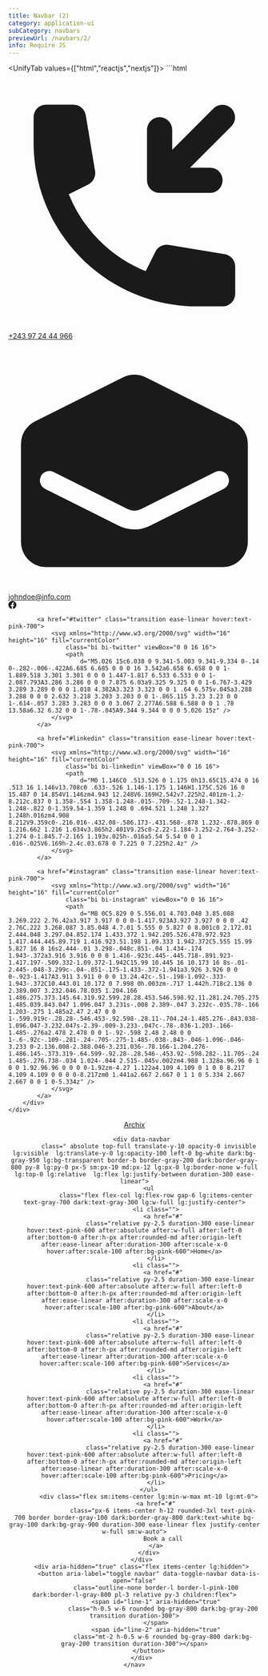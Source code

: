 ```yaml
---
title: Navbar (2)
category: application-ui
subCategory: navbars
previewUrl: /navbars/2/
info: Require JS
---
```


<UnifyTab values={["html","reactjs","nextjs"]}>
    <TabPanel value="html">
    ```html
<!-- 
    button[data-toggle-navbar][data-is-open="true"] #line-1 {
        transform: rotate(45deg) translateY(0.375rem);
    }

    button[data-toggle-navbar][data-is-open="true"] #line-2 {
        transform: rotate(-45deg) translateY(-0.375rem);
    }

-->

<div data-nav-overlay aria-hidden="true" class="fixed bg-gray-800/40 inset-0 z-30 hidden lg:hidden"></div>
<div class="mx-auto lg:max-w-7xl w-full px-5 sm:px-10 md:px-12 lg:px-5">
    <div class="w-full flex justify-between h-14 items-center">
        <div class="h-full flex items-center gap-x-4 text-gray-700 dark:text-gray-300">
            <a href="tel:" class="flex gap-1 text-sm">
                <svg xmlns="http://www.w3.org/2000/svg" class="h-5 w-5" viewBox="0 0 20 20" fill="currentColor">
                    <path
                        d="M14.414 7l3.293-3.293a1 1 0 00-1.414-1.414L13 5.586V4a1 1 0 10-2 0v4.003a.996.996 0 00.617.921A.997.997 0 0012 9h4a1 1 0 100-2h-1.586z" />
                    <path
                        d="M2 3a1 1 0 011-1h2.153a1 1 0 01.986.836l.74 4.435a1 1 0 01-.54 1.06l-1.548.773a11.037 11.037 0 006.105 6.105l.774-1.548a1 1 0 011.059-.54l4.435.74a1 1 0 01.836.986V17a1 1 0 01-1 1h-2C7.82 18 2 12.18 2 5V3z" />
                </svg>
                <span class="hidden sm:flex">+243 97 24 44 966</span>
            </a>
            <a href="mailto:" class="flex gap-1 items-center">
                <span>
                    <svg xmlns="http://www.w3.org/2000/svg" viewBox="0 0 20 20" fill="currentColor" class="w-5 h-5">
                        <path fill-rule="evenodd" d="M2.106 6.447A2 2 0 001 8.237V16a2 2 0 002 2h14a2 2 0 002-2V8.236a2 2 0 00-1.106-1.789l-7-3.5a2 2 0 00-1.788 0l-7 3.5zm1.48 4.007a.75.75 0 00-.671 1.342l5.855 2.928a2.75 2.75 0 002.46 0l5.852-2.926a.75.75 0 10-.67-1.342l-5.853 2.926a1.25 1.25 0 01-1.118 0l-5.856-2.928z" clip-rule="evenodd" />
                    </svg>                                                    
                </span>
                <span class="hidden sm:flex">johndoe@info.com</span>
            </a>
        </div>
        <div class="flex items-center gap-x-2.5 -mx-2 text-gray-700 dark:text-gray-300 children:p-2 children:border children:border-x-gray-200 dark:children:border-gray-800 children:bg-gray-100 dark:children:bg-gray-900 children:rounded-md">
            <a href="#facebook" class="transition ease-linear hover:text-pink-700">
                <svg xmlns="http://www.w3.org/2000/svg" width="16" height="16" fill="currentColor"
                    class="bi bi-facebook" viewBox="0 0 16 16">
                    <path
                        d="M16 8.049c0-4.446-3.582-8.05-8-8.05C3.58 0-.002 3.603-.002 8.05c0 4.017 2.926 7.347 6.75 7.951v-5.625h-2.03V8.05H6.75V6.275c0-2.017 1.195-3.131 3.022-3.131.876 0 1.791.157 1.791.157v1.98h-1.009c-.993 0-1.303.621-1.303 1.258v1.51h2.218l-.354 2.326H9.25V16c3.824-.604 6.75-3.934 6.75-7.951z" />
                </svg>
            </a>

            <a href="#twitter" class="transition ease-linear hover:text-pink-700">
                <svg xmlns="http://www.w3.org/2000/svg" width="16" height="16" fill="currentColor"
                    class="bi bi-twitter" viewBox="0 0 16 16">
                    <path
                        d="M5.026 15c6.038 0 9.341-5.003 9.341-9.334 0-.14 0-.282-.006-.422A6.685 6.685 0 0 0 16 3.542a6.658 6.658 0 0 1-1.889.518 3.301 3.301 0 0 0 1.447-1.817 6.533 6.533 0 0 1-2.087.793A3.286 3.286 0 0 0 7.875 6.03a9.325 9.325 0 0 1-6.767-3.429 3.289 3.289 0 0 0 1.018 4.382A3.323 3.323 0 0 1 .64 6.575v.045a3.288 3.288 0 0 0 2.632 3.218 3.203 3.203 0 0 1-.865.115 3.23 3.23 0 0 1-.614-.057 3.283 3.283 0 0 0 3.067 2.277A6.588 6.588 0 0 1 .78 13.58a6.32 6.32 0 0 1-.78-.045A9.344 9.344 0 0 0 5.026 15z" />
                </svg>
            </a>

            <a href="#linkedin" class="transition ease-linear hover:text-pink-700">
                <svg xmlns="http://www.w3.org/2000/svg" width="16" height="16" fill="currentColor"
                    class="bi bi-linkedin" viewBox="0 0 16 16">
                    <path
                        d="M0 1.146C0 .513.526 0 1.175 0h13.65C15.474 0 16 .513 16 1.146v13.708c0 .633-.526 1.146-1.175 1.146H1.175C.526 16 0 15.487 0 14.854V1.146zm4.943 12.248V6.169H2.542v7.225h2.401zm-1.2-8.212c.837 0 1.358-.554 1.358-1.248-.015-.709-.52-1.248-1.342-1.248-.822 0-1.359.54-1.359 1.248 0 .694.521 1.248 1.327 1.248h.016zm4.908 8.212V9.359c0-.216.016-.432.08-.586.173-.431.568-.878 1.232-.878.869 0 1.216.662 1.216 1.634v3.865h2.401V9.25c0-2.22-1.184-3.252-2.764-3.252-1.274 0-1.845.7-2.165 1.193v.025h-.016a5.54 5.54 0 0 1 .016-.025V6.169h-2.4c.03.678 0 7.225 0 7.225h2.4z" />
                </svg>
            </a>

            <a href="#instagram" class="transition ease-linear hover:text-pink-700">
                <svg xmlns="http://www.w3.org/2000/svg" width="16" height="16" fill="currentColor"
                    class="bi bi-instagram" viewBox="0 0 16 16">
                    <path
                        d="M8 0C5.829 0 5.556.01 4.703.048 3.85.088 3.269.222 2.76.42a3.917 3.917 0 0 0-1.417.923A3.927 3.927 0 0 0 .42 2.76C.222 3.268.087 3.85.048 4.7.01 5.555 0 5.827 0 8.001c0 2.172.01 2.444.048 3.297.04.852.174 1.433.372 1.942.205.526.478.972.923 1.417.444.445.89.719 1.416.923.51.198 1.09.333 1.942.372C5.555 15.99 5.827 16 8 16s2.444-.01 3.298-.048c.851-.04 1.434-.174 1.943-.372a3.916 3.916 0 0 0 1.416-.923c.445-.445.718-.891.923-1.417.197-.509.332-1.09.372-1.942C15.99 10.445 16 10.173 16 8s-.01-2.445-.048-3.299c-.04-.851-.175-1.433-.372-1.941a3.926 3.926 0 0 0-.923-1.417A3.911 3.911 0 0 0 13.24.42c-.51-.198-1.092-.333-1.943-.372C10.443.01 10.172 0 7.998 0h.003zm-.717 1.442h.718c2.136 0 2.389.007 3.232.046.78.035 1.204.166 1.486.275.373.145.64.319.92.599.28.28.453.546.598.92.11.281.24.705.275 1.485.039.843.047 1.096.047 3.231s-.008 2.389-.047 3.232c-.035.78-.166 1.203-.275 1.485a2.47 2.47 0 0 1-.599.919c-.28.28-.546.453-.92.598-.28.11-.704.24-1.485.276-.843.038-1.096.047-3.232.047s-2.39-.009-3.233-.047c-.78-.036-1.203-.166-1.485-.276a2.478 2.478 0 0 1-.92-.598 2.48 2.48 0 0 1-.6-.92c-.109-.281-.24-.705-.275-1.485-.038-.843-.046-1.096-.046-3.233 0-2.136.008-2.388.046-3.231.036-.78.166-1.204.276-1.486.145-.373.319-.64.599-.92.28-.28.546-.453.92-.598.282-.11.705-.24 1.485-.276.738-.034 1.024-.044 2.515-.045v.002zm4.988 1.328a.96.96 0 1 0 0 1.92.96.96 0 0 0 0-1.92zm-4.27 1.122a4.109 4.109 0 1 0 0 8.217 4.109 4.109 0 0 0 0-8.217zm0 1.441a2.667 2.667 0 1 1 0 5.334 2.667 2.667 0 0 1 0-5.334z" />
                </svg>
            </a>
        </div>
    </div>
</div>

<header
    class="sticky left-0 top-0 w-full flex items-center h-20 border-b border-b-gray-100 dark:border-b-gray-900 z-40 bg-white dark:bg-gray-950 bg-opacity-80 backdrop-filter backdrop-blur-xl">
    <nav
        class="relative mx-auto lg:max-w-7xl w-full px-5 sm:px-10 md:px-12 lg:px-5 flex gap-x-5 justify-between items-center">
        <div class="flex items-center min-w-max">
            <a href="#" class="text-xl font-semibold flex items-center gap-x-2">
                <span class="flex">
                    <span class="w-3 h-6 rounded-l-full flex bg-red-500"></span>
                    <span class="w-3 h-6 rounded-r-full flex bg-pink-700 mt-2"></span>
                </span>
                <span class="text-lg text-gray-700 dark:text-gray-300">Archix</span>
            </a>
        </div>

        <div data-navbar
            class=" absolute top-full translate-y-10 opacity-0 invisible lg:visible  lg:translate-y-0 lg:opacity-100 left-0 bg-white dark:bg-gray-950 lg:bg-transparent border-b border-gray-200 dark:border-gray-800 py-8 lg:py-0 px-5 sm:px-10 md:px-12 lg:px-0 lg:border-none w-full lg:top-0 lg:relative  lg:flex lg:justify-between duration-300 ease-linear">
            <ul
                class="flex flex-col lg:flex-row gap-6 lg:items-center text-gray-700 dark:text-gray-300 lg:w-full lg:justify-center">
                <li class="">
                    <a href="#"
                        class="relative py-2.5 duration-300 ease-linear hover:text-pink-600 after:absolute after:w-full after:left-0 after:bottom-0 after:h-px after:rounded-md after:origin-left after:ease-linear after:duration-300 after:scale-x-0 hover:after:scale-100 after:bg-pink-600">Home</a>
                </li>
                <li class="">
                    <a href="#"
                        class="relative py-2.5 duration-300 ease-linear hover:text-pink-600 after:absolute after:w-full after:left-0 after:bottom-0 after:h-px after:rounded-md after:origin-left after:ease-linear after:duration-300 after:scale-x-0 hover:after:scale-100 after:bg-pink-600">About</a>
                </li>
                <li class="">
                    <a href="#"
                        class="relative py-2.5 duration-300 ease-linear hover:text-pink-600 after:absolute after:w-full after:left-0 after:bottom-0 after:h-px after:rounded-md after:origin-left after:ease-linear after:duration-300 after:scale-x-0 hover:after:scale-100 after:bg-pink-600">Services</a>
                </li>
                <li class="">
                    <a href="#"
                        class="relative py-2.5 duration-300 ease-linear hover:text-pink-600 after:absolute after:w-full after:left-0 after:bottom-0 after:h-px after:rounded-md after:origin-left after:ease-linear after:duration-300 after:scale-x-0 hover:after:scale-100 after:bg-pink-600">Work</a>
                </li>
                <li class="">
                    <a href="#"
                        class="relative py-2.5 duration-300 ease-linear hover:text-pink-600 after:absolute after:w-full after:left-0 after:bottom-0 after:h-px after:rounded-md after:origin-left after:ease-linear after:duration-300 after:scale-x-0 hover:after:scale-100 after:bg-pink-600">Pricing</a>
                </li>
            </ul>
            <div class="flex sm:items-center lg:min-w-max mt-10 lg:mt-0">
                <a href="#"
                    class="px-6 items-center h-12 rounded-3xl text-pink-700 border border-gray-100 dark:border-gray-800 dark:text-white bg-gray-100 dark:bg-gray-900 duration-300 ease-linear flex justify-center w-full sm:w-auto">
                    Book a call
                </a>
            </div>
        </div>
        <div aria-hidden="true" class="flex items-center lg:hidden">
            <button aria-label="toggle navbar" data-toggle-navbar data-is-open="false"
                class="outline-none border-l border-l-pink-100 dark:border-l-gray-800 pl-3 relative py-3 children:flex">
                <span id="line-1" aria-hidden="true"
                    class="h-0.5 w-6 rounded bg-gray-800 dark:bg-gray-200 transition duration-300">
                </span>
                <span id="line-2" aria-hidden="true"
                    class="mt-2 h-0.5 w-6 rounded bg-gray-800 dark:bg-gray-200 transition duration-300"></span>
            </button>
        </div>
    </nav>
</header>
<!-- <script>
const btnHumb = document.querySelector("[data-toggle-navbar]")
const navbar = document.querySelector("[data-navbar]")
const overlay = document.querySelector("[data-nav-overlay]")
if (btnHumb && navbar) {
    const toggleBtnAttr = () => {
        const isOpen = btnHumb.getAttribute("data-is-open")
        btnHumb.setAttribute("data-is-open", isOpen === "true" ? "false" : "true")
        if (isOpen === "false") {
            document.body.classList.toggle("overflow-y-auto")
            overlay.classList.toggle("hidden")
        } else {
            document.body.classList.add("overflow-y-auto")
            overlay.classList.add("hidden")
        }
    }
    btnHumb.addEventListener("click", () => {
        navbar.classList.toggle("invisible")
        navbar.classList.toggle("opacity-0")
        navbar.classList.toggle("translate-y-10")
        toggleBtnAttr()
    })

    overlay.addEventListener("click", () => {
        navbar.classList.add("invisible")
        navbar.classList.add("opacity-0")
        navbar.classList.add("translate-y-10")
        toggleBtnAttr()
    })
}
</script> -->
    ```
    </TabPanel>
    <TabPanel value="reactjs">
    ```jsx
import { useState } from 'react'

const Navbar = () => {
    const [navIsOpened, setNavIsOpened] = useState(false)
    const closeNavbar = () => {
        setNavIsOpened(false)
    }

    const toggleNavbar = () => {
        setNavIsOpened(navIsOpened => !navIsOpened)
    }
    return (
        <>
            <div aria-hidden={true} onClick={() => {
                closeNavbar()
            }} className={
                `fixed bg-gray-800/40 inset-0 z-30 ${navIsOpened ? "lg:hidden" : "hidden lg:hidden"}`
            } />
            <div className="mx-auto lg:max-w-7xl w-full px-5 sm:px-10 md:px-12 lg:px-5">
                <div className="w-full flex justify-between h-14 items-center">
                    <div className="h-full flex items-center gap-x-4 text-gray-700 dark:text-gray-300">
                        <a href="tel:" className="flex gap-1 text-sm">
                            <svg xmlns="http://www.w3.org/2000/svg" className="h-5 w-5" viewBox="0 0 20 20" fill="currentColor">
                                <path d="M14.414 7l3.293-3.293a1 1 0 00-1.414-1.414L13 5.586V4a1 1 0 10-2 0v4.003a.996.996 0 00.617.921A.997.997 0 0012 9h4a1 1 0 100-2h-1.586z" />
                                <path d="M2 3a1 1 0 011-1h2.153a1 1 0 01.986.836l.74 4.435a1 1 0 01-.54 1.06l-1.548.773a11.037 11.037 0 006.105 6.105l.774-1.548a1 1 0 011.059-.54l4.435.74a1 1 0 01.836.986V17a1 1 0 01-1 1h-2C7.82 18 2 12.18 2 5V3z" />
                            </svg>
                            <span className="hidden sm:flex">+243 97 24 44 966</span>
                        </a>
                        <a href="mailto:" className="flex gap-1 items-center">
                            <span>
                                <svg xmlns="http://www.w3.org/2000/svg" viewBox="0 0 20 20" fill="currentColor" className="w-5 h-5">
                                    <path fillRule="evenodd" d="M2.106 6.447A2 2 0 001 8.237V16a2 2 0 002 2h14a2 2 0 002-2V8.236a2 2 0 00-1.106-1.789l-7-3.5a2 2 0 00-1.788 0l-7 3.5zm1.48 4.007a.75.75 0 00-.671 1.342l5.855 2.928a2.75 2.75 0 002.46 0l5.852-2.926a.75.75 0 10-.67-1.342l-5.853 2.926a1.25 1.25 0 01-1.118 0l-5.856-2.928z" clipRule="evenodd" />
                                </svg>
                            </span>
                            <span className="hidden sm:flex">johndoe@info.com</span>
                        </a>
                    </div>
                    <div className="flex items-center gap-x-2.5 -mx-2 text-gray-700 dark:text-gray-300 children:p-2 children:border children:border-x-gray-200 dark:children:border-gray-800 children:bg-gray-100 dark:children:bg-gray-900 children:rounded-md">
                        <a href="#facebook" className="transition ease-linear hover:text-pink-700">
                            <svg xmlns="http://www.w3.org/2000/svg" width={16} height={16} fill="currentColor" className="bi bi-facebook" viewBox="0 0 16 16">
                                <path d="M16 8.049c0-4.446-3.582-8.05-8-8.05C3.58 0-.002 3.603-.002 8.05c0 4.017 2.926 7.347 6.75 7.951v-5.625h-2.03V8.05H6.75V6.275c0-2.017 1.195-3.131 3.022-3.131.876 0 1.791.157 1.791.157v1.98h-1.009c-.993 0-1.303.621-1.303 1.258v1.51h2.218l-.354 2.326H9.25V16c3.824-.604 6.75-3.934 6.75-7.951z" />
                            </svg>
                        </a>
                        <a href="#twitter" className="transition ease-linear hover:text-pink-700">
                            <svg xmlns="http://www.w3.org/2000/svg" width={16} height={16} fill="currentColor" className="bi bi-twitter" viewBox="0 0 16 16">
                                <path d="M5.026 15c6.038 0 9.341-5.003 9.341-9.334 0-.14 0-.282-.006-.422A6.685 6.685 0 0 0 16 3.542a6.658 6.658 0 0 1-1.889.518 3.301 3.301 0 0 0 1.447-1.817 6.533 6.533 0 0 1-2.087.793A3.286 3.286 0 0 0 7.875 6.03a9.325 9.325 0 0 1-6.767-3.429 3.289 3.289 0 0 0 1.018 4.382A3.323 3.323 0 0 1 .64 6.575v.045a3.288 3.288 0 0 0 2.632 3.218 3.203 3.203 0 0 1-.865.115 3.23 3.23 0 0 1-.614-.057 3.283 3.283 0 0 0 3.067 2.277A6.588 6.588 0 0 1 .78 13.58a6.32 6.32 0 0 1-.78-.045A9.344 9.344 0 0 0 5.026 15z" />
                            </svg>
                        </a>
                        <a href="#linkedin" className="transition ease-linear hover:text-pink-700">
                            <svg xmlns="http://www.w3.org/2000/svg" width={16} height={16} fill="currentColor" className="bi bi-linkedin" viewBox="0 0 16 16">
                                <path d="M0 1.146C0 .513.526 0 1.175 0h13.65C15.474 0 16 .513 16 1.146v13.708c0 .633-.526 1.146-1.175 1.146H1.175C.526 16 0 15.487 0 14.854V1.146zm4.943 12.248V6.169H2.542v7.225h2.401zm-1.2-8.212c.837 0 1.358-.554 1.358-1.248-.015-.709-.52-1.248-1.342-1.248-.822 0-1.359.54-1.359 1.248 0 .694.521 1.248 1.327 1.248h.016zm4.908 8.212V9.359c0-.216.016-.432.08-.586.173-.431.568-.878 1.232-.878.869 0 1.216.662 1.216 1.634v3.865h2.401V9.25c0-2.22-1.184-3.252-2.764-3.252-1.274 0-1.845.7-2.165 1.193v.025h-.016a5.54 5.54 0 0 1 .016-.025V6.169h-2.4c.03.678 0 7.225 0 7.225h2.4z" />
                            </svg>
                        </a>
                        <a href="#instagram" className="transition ease-linear hover:text-pink-700">
                            <svg xmlns="http://www.w3.org/2000/svg" width={16} height={16} fill="currentColor" className="bi bi-instagram" viewBox="0 0 16 16">
                                <path d="M8 0C5.829 0 5.556.01 4.703.048 3.85.088 3.269.222 2.76.42a3.917 3.917 0 0 0-1.417.923A3.927 3.927 0 0 0 .42 2.76C.222 3.268.087 3.85.048 4.7.01 5.555 0 5.827 0 8.001c0 2.172.01 2.444.048 3.297.04.852.174 1.433.372 1.942.205.526.478.972.923 1.417.444.445.89.719 1.416.923.51.198 1.09.333 1.942.372C5.555 15.99 5.827 16 8 16s2.444-.01 3.298-.048c.851-.04 1.434-.174 1.943-.372a3.916 3.916 0 0 0 1.416-.923c.445-.445.718-.891.923-1.417.197-.509.332-1.09.372-1.942C15.99 10.445 16 10.173 16 8s-.01-2.445-.048-3.299c-.04-.851-.175-1.433-.372-1.941a3.926 3.926 0 0 0-.923-1.417A3.911 3.911 0 0 0 13.24.42c-.51-.198-1.092-.333-1.943-.372C10.443.01 10.172 0 7.998 0h.003zm-.717 1.442h.718c2.136 0 2.389.007 3.232.046.78.035 1.204.166 1.486.275.373.145.64.319.92.599.28.28.453.546.598.92.11.281.24.705.275 1.485.039.843.047 1.096.047 3.231s-.008 2.389-.047 3.232c-.035.78-.166 1.203-.275 1.485a2.47 2.47 0 0 1-.599.919c-.28.28-.546.453-.92.598-.28.11-.704.24-1.485.276-.843.038-1.096.047-3.232.047s-2.39-.009-3.233-.047c-.78-.036-1.203-.166-1.485-.276a2.478 2.478 0 0 1-.92-.598 2.48 2.48 0 0 1-.6-.92c-.109-.281-.24-.705-.275-1.485-.038-.843-.046-1.096-.046-3.233 0-2.136.008-2.388.046-3.231.036-.78.166-1.204.276-1.486.145-.373.319-.64.599-.92.28-.28.546-.453.92-.598.282-.11.705-.24 1.485-.276.738-.034 1.024-.044 2.515-.045v.002zm4.988 1.328a.96.96 0 1 0 0 1.92.96.96 0 0 0 0-1.92zm-4.27 1.122a4.109 4.109 0 1 0 0 8.217 4.109 4.109 0 0 0 0-8.217zm0 1.441a2.667 2.667 0 1 1 0 5.334 2.667 2.667 0 0 1 0-5.334z" />
                            </svg>
                        </a>
                    </div>
                </div>
            </div>
            <header className="sticky left-0 top-0 w-full flex items-center h-20 border-b border-b-gray-100 dark:border-b-gray-900 z-40 bg-white dark:bg-gray-950 bg-opacity-80 backdrop-filter backdrop-blur-xl">
                <nav className="relative mx-auto lg:max-w-7xl w-full px-5 sm:px-10 md:px-12 lg:px-5 flex gap-x-5 justify-between items-center">
                    <div className="flex items-center min-w-max">
                        <a href="#" className="text-xl font-semibold flex items-center gap-x-2">
                            <span className="flex">
                                <span className="w-3 h-6 rounded-l-full flex bg-red-500" />
                                <span className="w-3 h-6 rounded-r-full flex bg-pink-700 mt-2" />
                            </span>
                            <span className="text-lg text-gray-700 dark:text-gray-300">Archix</span>
                        </a>
                    </div>
                    <div className={`
              absolute top-full  left-0 bg-white dark:bg-gray-950 lg:bg-transparent border-b border-gray-200 dark:border-gray-800 py-8 lg:py-0 px-5 sm:px-10 md:px-12 lg:px-0 lg:border-none w-full lg:top-0 lg:relative  lg:flex lg:justify-between duration-300 ease-linear
              ${navIsOpened ? "translate-y-0 opacity-100 visible" : "translate-y-10 opacity-0 invisible lg:visible  lg:translate-y-0 lg:opacity-100"}
            `}>
                        <ul className="flex flex-col lg:flex-row gap-6 lg:items-center text-gray-700 dark:text-gray-300 lg:w-full lg:justify-center">
                            <li>
                                <a href="#" className="relative py-2.5 duration-300 ease-linear hover:text-pink-600 after:absolute after:w-full after:left-0 after:bottom-0 after:h-px after:rounded-md after:origin-left after:ease-linear after:duration-300 after:scale-x-0 hover:after:scale-100 after:bg-pink-600">Home</a>
                            </li>
                            <li>
                                <a href="#" className="relative py-2.5 duration-300 ease-linear hover:text-pink-600 after:absolute after:w-full after:left-0 after:bottom-0 after:h-px after:rounded-md after:origin-left after:ease-linear after:duration-300 after:scale-x-0 hover:after:scale-100 after:bg-pink-600">About</a>
                            </li>
                            <li>
                                <a href="#" className="relative py-2.5 duration-300 ease-linear hover:text-pink-600 after:absolute after:w-full after:left-0 after:bottom-0 after:h-px after:rounded-md after:origin-left after:ease-linear after:duration-300 after:scale-x-0 hover:after:scale-100 after:bg-pink-600">Services</a>
                            </li>
                            <li>
                                <a href="#" className="relative py-2.5 duration-300 ease-linear hover:text-pink-600 after:absolute after:w-full after:left-0 after:bottom-0 after:h-px after:rounded-md after:origin-left after:ease-linear after:duration-300 after:scale-x-0 hover:after:scale-100 after:bg-pink-600">Work</a>
                            </li>
                            <li>
                                <a href="#" className="relative py-2.5 duration-300 ease-linear hover:text-pink-600 after:absolute after:w-full after:left-0 after:bottom-0 after:h-px after:rounded-md after:origin-left after:ease-linear after:duration-300 after:scale-x-0 hover:after:scale-100 after:bg-pink-600">Pricing</a>
                            </li>
                        </ul>
                        <div className="flex sm:items-center lg:min-w-max mt-10 lg:mt-0">
                            <a href="#" className="px-6 items-center h-12 rounded-3xl text-pink-700 border border-gray-100 dark:border-gray-800 dark:text-white bg-gray-100 dark:bg-gray-900 duration-300 ease-linear flex justify-center w-full sm:w-auto">
                                Book a call
                            </a>
                        </div>
                    </div>
                    <div aria-hidden="true" className="flex items-center lg:hidden">
                        <button onClick={() => {
                            toggleNavbar()
                        }} aria-label='toggle navbar' className="outline-none border-l border-l-indigo-100 dark:border-l-gray-800 pl-3 relative py-3">
                            <span aria-hidden={true} className={`
                  flex h-0.5 w-6 rounded bg-gray-800 dark:bg-gray-300 transition duration-300
                  ${navIsOpened ? "rotate-45 translate-y-[.324rem]" : ""}
                `} />
                            <span aria-hidden={true} className={`
                  mt-2 flex h-0.5 w-6 rounded bg-gray-800 dark:bg-gray-300 transition duration-300
                  ${navIsOpened ? "-rotate-45 -translate-y-[.324rem]" : ""}
                  `} />
                        </button>
                    </div>
                </nav>
            </header>
        </>
    )
}
export { Navbar }
    ```
    </TabPanel>
    <TabPanel value="nextjs">
    ```jsx
"use client"
import Link from 'next/link'
import { useState } from 'react'

const Navbar = () => {
    const [navIsOpened, setNavIsOpened] = useState(false)
    const closeNavbar = () => {
        setNavIsOpened(false)
    }
    const toggleNavbar = () => {
        setNavIsOpened(navIsOpened => !navIsOpened)
    }
    return (
        <>
            <div aria-hidden={true} onClick={() => {
                closeNavbar()
            }} className={
                `fixed bg-gray-800/40 inset-0 z-30 ${navIsOpened ? "lg:hidden" : "hidden lg:hidden"}`
            } />
            <div className="mx-auto lg:max-w-7xl w-full px-5 sm:px-10 md:px-12 lg:px-5">
                <div className="w-full flex justify-between h-14 items-center">
                    <div className="h-full flex items-center gap-x-4 text-gray-700 dark:text-gray-300">
                        <a href="tel:" className="flex gap-1 text-sm">
                            <svg xmlns="http://www.w3.org/2000/svg" className="h-5 w-5" viewBox="0 0 20 20" fill="currentColor">
                                <path d="M14.414 7l3.293-3.293a1 1 0 00-1.414-1.414L13 5.586V4a1 1 0 10-2 0v4.003a.996.996 0 00.617.921A.997.997 0 0012 9h4a1 1 0 100-2h-1.586z" />
                                <path d="M2 3a1 1 0 011-1h2.153a1 1 0 01.986.836l.74 4.435a1 1 0 01-.54 1.06l-1.548.773a11.037 11.037 0 006.105 6.105l.774-1.548a1 1 0 011.059-.54l4.435.74a1 1 0 01.836.986V17a1 1 0 01-1 1h-2C7.82 18 2 12.18 2 5V3z" />
                            </svg>
                            <span className="hidden sm:flex">+243 97 24 44 966</span>
                        </a>
                        <a href="mailto:" className="flex gap-1 items-center">
                            <span>
                                <svg xmlns="http://www.w3.org/2000/svg" viewBox="0 0 20 20" fill="currentColor" className="w-5 h-5">
                                    <path fillRule="evenodd" d="M2.106 6.447A2 2 0 001 8.237V16a2 2 0 002 2h14a2 2 0 002-2V8.236a2 2 0 00-1.106-1.789l-7-3.5a2 2 0 00-1.788 0l-7 3.5zm1.48 4.007a.75.75 0 00-.671 1.342l5.855 2.928a2.75 2.75 0 002.46 0l5.852-2.926a.75.75 0 10-.67-1.342l-5.853 2.926a1.25 1.25 0 01-1.118 0l-5.856-2.928z" clipRule="evenodd" />
                                </svg>
                            </span>
                            <span className="hidden sm:flex">johndoe@info.com</span>
                        </a>
                    </div>
                    <div className="flex items-center gap-x-2.5 -mx-2 text-gray-700 dark:text-gray-300 children:p-2 children:border children:border-x-gray-200 dark:children:border-gray-800 children:bg-gray-100 dark:children:bg-gray-900 children:rounded-md">
                        <a target="_blank" rel='noreferer' href="#facebook" className="transition ease-linear hover:text-pink-700">
                            <svg xmlns="http://www.w3.org/2000/svg" width={16} height={16} fill="currentColor" className="bi bi-facebook" viewBox="0 0 16 16">
                                <path d="M16 8.049c0-4.446-3.582-8.05-8-8.05C3.58 0-.002 3.603-.002 8.05c0 4.017 2.926 7.347 6.75 7.951v-5.625h-2.03V8.05H6.75V6.275c0-2.017 1.195-3.131 3.022-3.131.876 0 1.791.157 1.791.157v1.98h-1.009c-.993 0-1.303.621-1.303 1.258v1.51h2.218l-.354 2.326H9.25V16c3.824-.604 6.75-3.934 6.75-7.951z" />
                            </svg>
                        </a>
                        <a target="_blank" rel='noreferer' href="#twitter" className="transition ease-linear hover:text-pink-700">
                            <svg xmlns="http://www.w3.org/2000/svg" width={16} height={16} fill="currentColor" className="bi bi-twitter" viewBox="0 0 16 16">
                                <path d="M5.026 15c6.038 0 9.341-5.003 9.341-9.334 0-.14 0-.282-.006-.422A6.685 6.685 0 0 0 16 3.542a6.658 6.658 0 0 1-1.889.518 3.301 3.301 0 0 0 1.447-1.817 6.533 6.533 0 0 1-2.087.793A3.286 3.286 0 0 0 7.875 6.03a9.325 9.325 0 0 1-6.767-3.429 3.289 3.289 0 0 0 1.018 4.382A3.323 3.323 0 0 1 .64 6.575v.045a3.288 3.288 0 0 0 2.632 3.218 3.203 3.203 0 0 1-.865.115 3.23 3.23 0 0 1-.614-.057 3.283 3.283 0 0 0 3.067 2.277A6.588 6.588 0 0 1 .78 13.58a6.32 6.32 0 0 1-.78-.045A9.344 9.344 0 0 0 5.026 15z" />
                            </svg>
                        </a>
                        <a target="_blank" rel='noreferer' href="#linkedin" className="transition ease-linear hover:text-pink-700">
                            <svg xmlns="http://www.w3.org/2000/svg" width={16} height={16} fill="currentColor" className="bi bi-linkedin" viewBox="0 0 16 16">
                                <path d="M0 1.146C0 .513.526 0 1.175 0h13.65C15.474 0 16 .513 16 1.146v13.708c0 .633-.526 1.146-1.175 1.146H1.175C.526 16 0 15.487 0 14.854V1.146zm4.943 12.248V6.169H2.542v7.225h2.401zm-1.2-8.212c.837 0 1.358-.554 1.358-1.248-.015-.709-.52-1.248-1.342-1.248-.822 0-1.359.54-1.359 1.248 0 .694.521 1.248 1.327 1.248h.016zm4.908 8.212V9.359c0-.216.016-.432.08-.586.173-.431.568-.878 1.232-.878.869 0 1.216.662 1.216 1.634v3.865h2.401V9.25c0-2.22-1.184-3.252-2.764-3.252-1.274 0-1.845.7-2.165 1.193v.025h-.016a5.54 5.54 0 0 1 .016-.025V6.169h-2.4c.03.678 0 7.225 0 7.225h2.4z" />
                            </svg>
                        </a>
                        <a target="_blank" rel='noreferer' href="#instagram" className="transition ease-linear hover:text-pink-700">
                            <svg xmlns="http://www.w3.org/2000/svg" width={16} height={16} fill="currentColor" className="bi bi-instagram" viewBox="0 0 16 16">
                                <path d="M8 0C5.829 0 5.556.01 4.703.048 3.85.088 3.269.222 2.76.42a3.917 3.917 0 0 0-1.417.923A3.927 3.927 0 0 0 .42 2.76C.222 3.268.087 3.85.048 4.7.01 5.555 0 5.827 0 8.001c0 2.172.01 2.444.048 3.297.04.852.174 1.433.372 1.942.205.526.478.972.923 1.417.444.445.89.719 1.416.923.51.198 1.09.333 1.942.372C5.555 15.99 5.827 16 8 16s2.444-.01 3.298-.048c.851-.04 1.434-.174 1.943-.372a3.916 3.916 0 0 0 1.416-.923c.445-.445.718-.891.923-1.417.197-.509.332-1.09.372-1.942C15.99 10.445 16 10.173 16 8s-.01-2.445-.048-3.299c-.04-.851-.175-1.433-.372-1.941a3.926 3.926 0 0 0-.923-1.417A3.911 3.911 0 0 0 13.24.42c-.51-.198-1.092-.333-1.943-.372C10.443.01 10.172 0 7.998 0h.003zm-.717 1.442h.718c2.136 0 2.389.007 3.232.046.78.035 1.204.166 1.486.275.373.145.64.319.92.599.28.28.453.546.598.92.11.281.24.705.275 1.485.039.843.047 1.096.047 3.231s-.008 2.389-.047 3.232c-.035.78-.166 1.203-.275 1.485a2.47 2.47 0 0 1-.599.919c-.28.28-.546.453-.92.598-.28.11-.704.24-1.485.276-.843.038-1.096.047-3.232.047s-2.39-.009-3.233-.047c-.78-.036-1.203-.166-1.485-.276a2.478 2.478 0 0 1-.92-.598 2.48 2.48 0 0 1-.6-.92c-.109-.281-.24-.705-.275-1.485-.038-.843-.046-1.096-.046-3.233 0-2.136.008-2.388.046-3.231.036-.78.166-1.204.276-1.486.145-.373.319-.64.599-.92.28-.28.546-.453.92-.598.282-.11.705-.24 1.485-.276.738-.034 1.024-.044 2.515-.045v.002zm4.988 1.328a.96.96 0 1 0 0 1.92.96.96 0 0 0 0-1.92zm-4.27 1.122a4.109 4.109 0 1 0 0 8.217 4.109 4.109 0 0 0 0-8.217zm0 1.441a2.667 2.667 0 1 1 0 5.334 2.667 2.667 0 0 1 0-5.334z" />
                            </svg>
                        </a>
                    </div>
                </div>
            </div>
            <header className="sticky left-0 top-0 w-full flex items-center h-20 border-b border-b-gray-100 dark:border-b-gray-900 z-40 bg-white dark:bg-gray-950 bg-opacity-80 backdrop-filter backdrop-blur-xl">
                <nav className="relative mx-auto lg:max-w-7xl w-full px-5 sm:px-10 md:px-12 lg:px-5 flex gap-x-5 justify-between items-center">
                    <div className="flex items-center min-w-max">
                        <Link href="#" className="text-xl font-semibold flex items-center gap-x-2">
                            <span className="flex">
                                <span className="w-3 h-6 rounded-l-full flex bg-red-500" />
                                <span className="w-3 h-6 rounded-r-full flex bg-pink-700 mt-2" />
                            </span>
                            <span className="text-lg text-gray-700 dark:text-gray-300">Archix</span>
                        </Link>
                    </div>
                    <div className={`
              absolute top-full  left-0 bg-white dark:bg-gray-950 lg:bg-transparent border-b border-gray-200 dark:border-gray-800 py-8 lg:py-0 px-5 sm:px-10 md:px-12 lg:px-0 lg:border-none w-full lg:top-0 lg:relative  lg:flex lg:justify-between duration-300 ease-linear
              ${navIsOpened ? "translate-y-0 opacity-100 visible" : "translate-y-10 opacity-0 invisible lg:visible  lg:translate-y-0 lg:opacity-100"}
            `}>
                        <ul className="flex flex-col lg:flex-row gap-6 lg:items-center text-gray-700 dark:text-gray-300 lg:w-full lg:justify-center">
                            <li>
                                <Link href="#" className="relative py-2.5 duration-300 ease-linear hover:text-pink-600 after:absolute after:w-full after:left-0 after:bottom-0 after:h-px after:rounded-md after:origin-left after:ease-linear after:duration-300 after:scale-x-0 hover:after:scale-100 after:bg-pink-600">Home</Link>
                            </li>
                            <li>
                                <Link href="#" className="relative py-2.5 duration-300 ease-linear hover:text-pink-600 after:absolute after:w-full after:left-0 after:bottom-0 after:h-px after:rounded-md after:origin-left after:ease-linear after:duration-300 after:scale-x-0 hover:after:scale-100 after:bg-pink-600">About</Link>
                            </li>
                            <li>
                                <Link href="#" className="relative py-2.5 duration-300 ease-linear hover:text-pink-600 after:absolute after:w-full after:left-0 after:bottom-0 after:h-px after:rounded-md after:origin-left after:ease-linear after:duration-300 after:scale-x-0 hover:after:scale-100 after:bg-pink-600">Services</Link>
                            </li>
                            <li>
                                <Link href="#" className="relative py-2.5 duration-300 ease-linear hover:text-pink-600 after:absolute after:w-full after:left-0 after:bottom-0 after:h-px after:rounded-md after:origin-left after:ease-linear after:duration-300 after:scale-x-0 hover:after:scale-100 after:bg-pink-600">Work</Link>
                            </li>
                            <li>
                                <Link href="#" className="relative py-2.5 duration-300 ease-linear hover:text-pink-600 after:absolute after:w-full after:left-0 after:bottom-0 after:h-px after:rounded-md after:origin-left after:ease-linear after:duration-300 after:scale-x-0 hover:after:scale-100 after:bg-pink-600">Pricing</Link>
                            </li>
                        </ul>
                        <div className="flex sm:items-center lg:min-w-max mt-10 lg:mt-0">
                            <Link href="#" className="px-6 items-center h-12 rounded-3xl text-pink-700 border border-gray-100 dark:border-gray-800 dark:text-white bg-gray-100 dark:bg-gray-900 duration-300 ease-linear flex justify-center w-full sm:w-auto">
                                Book a call
                            </Link>
                        </div>
                    </div>
                    <div aria-hidden="true" className="flex items-center lg:hidden">
                        <button onClick={() => {
                            toggleNavbar()
                        }} aria-label='toggle navbar' className="outline-none border-l border-l-indigo-100 dark:border-l-gray-800 pl-3 relative py-3">
                            <span aria-hidden={true} className={`
                  flex h-0.5 w-6 rounded bg-gray-800 dark:bg-gray-300 transition duration-300
                  ${navIsOpened ? "rotate-45 translate-y-[.324rem]" : ""}
                `} />
                            <span aria-hidden={true} className={`
                  mt-2 flex h-0.5 w-6 rounded bg-gray-800 dark:bg-gray-300 transition duration-300
                  ${navIsOpened ? "-rotate-45 -translate-y-[.324rem]" : ""}
                  `} />
                        </button>
                    </div>
                </nav>
            </header>
        </>
    )
}
export default Navbar
    ```
    </TabPanel>
</UnifyTab>
